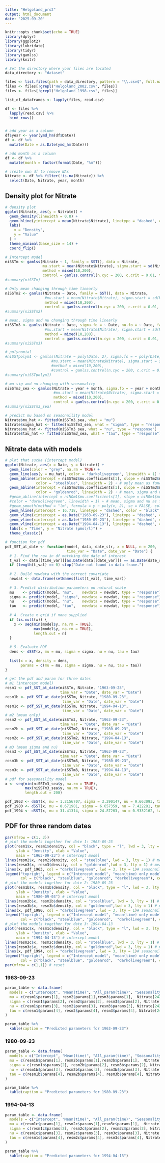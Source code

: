 ```yaml
---
title: "Helgoland_pro2"
output: html_document
date: "2025-09-20"
---
```


```r
knitr::opts_chunk$set(echo = TRUE)
library(dplyr)
library(ggplot2)
library(lubridate)
library(tidyr)
library(gamlss)
library(knitr)

# Set the directory where your files are located
data_directory <- "dataset"

files <- list.files(path = data_directory, pattern = "\\.csv$", full.names = TRUE)
files <- files[!grepl("Helgoland_2002.csv", files)]
files <- files[!grepl("Helgoland_1998.csv", files)]

list_of_dataframes <- lapply(files, read.csv)

df <- files %>%
  lapply(read.csv) %>%
  bind_rows()


# add year as a column
df$year <- year(ymd_hm(df$Date))
df <- df %>%
  mutate(Date = as.Date(ymd_hm(Date)))

# add month as a column 
df <- df %>% 
  mutate(month = factor(format(Date, "%m")))

# create own df to remove NAs 
Nitrate <- df %>% filter(!is.na(Nitrate)) %>% 
  select(Date, Nitrate, year, month)
```

## Density plot for Nitrate

```r
# density plot 
ggplot(Nitrate, aes(y = Nitrate)) +
  geom_density(linewidth = 0.8) +
  geom_hline(yintercept = mean(Nitrate$Nitrate), linetype = "dashed", color = "azure4") +
  labs(
    x = "Density",
    y = "Value"
  ) +
  theme_minimal(base_size = 14) +
  coord_flip()

```

```r
# Intercept model 
niSSTm <- gamlss(Nitrate ~ 1, family = SST(), data = Nitrate,
                 mu.start = mean(Nitrate$Nitrate), sigma.start = sd(Nitrate$Nitrate),
                 method = mixed(10,200),
                 control = gamlss.control(n.cyc = 200, c.crit = 0.01, trace = FALSE))
#summary(niSSTm)

# Only mean changing through time linearly 
niSSTm2 <- gamlss(Nitrate ~ Date, family = SST(), data = Nitrate,
                  #mu.start = mean(Nitrate$Nitrate), sigma.start = sd(Nitrate$Nitrate),
                  method = mixed(10,200),
                  control = gamlss.control(n.cyc = 200, c.crit = 0.01, trace = FALSE))
#summary(niSSTm2)

# mean, sigma and nu changing through time linearly 
niSSTm3 <- gamlss(Nitrate ~ Date, sigma.fo = ~ Date, nu.fo = ~ Date, family = SST(), data = Nitrate,
                  #mu.start = mean(Nitrate$Nitrate), sigma.start = sd(Nitrate$Nitrate),
                  method = mixed(10,200),
                  control = gamlss.control(n.cyc = 200, c.crit = 0.01, trace = FALSE))
#summary(niSSTm3)

# polynomial
#niSSTpolym1 <- gamlss(Nitrate ~ poly(Date, 2), sigma.fo = ~ poly(Date, 2), nu.fo = ~ poly(Date, 2), family = SST(), data = Nitrate,
                     #mu.start = mean(Nitrate$Nitrate), sigma.start = sd(Nitrate$Nitrate),
                     #method = mixed(10,200),
                     #control = gamlss.control(n.cyc = 200, c.crit = 0.01, trace = FALSE))
#summary(niSSTpolym1)

# mu sig and nu changing with seasonality
niSSTm3_sea <- gamlss(Nitrate ~ year + month, sigma.fo = ~ year + month, nu.fo = ~ year + month, family = SST(), data = Nitrate,
                      #mu.start = mean(Nitrate$Nitrate), sigma.start = sd(Nitrate$Nitrate),
                      method = mixed(10,200),
                      control = gamlss.control(n.cyc = 200, c.crit = 0.01, trace = FALSE))
#summary(niSSTm3_sea)
```

```r
# predict mu based on seasonaility model
Nitrate$mu_hat <- fitted(niSSTm3_sea, what = "mu")
Nitrate$sigma_hat <- fitted(niSSTm3_sea, what = "sigma", type = "response")
Nitrate$nu_hat <- fitted(niSSTm3_sea, what = "nu", type = "response")
Nitrate$tau_hat <- fitted(niSSTm3_sea, what = "tau", type = "response")
```

## Nitrate data with models

```r
# plot that sucka (intercept model)
ggplot(Nitrate, aes(x = Date, y = Nitrate)) +
  geom_line(color = "grey", na.rm = TRUE) +
  geom_line(aes(y = mu_hat), color = "darkolivegreen", linewidth = 1) +
  geom_abline(intercept = niSSTm2$mu.coefficients[1], slope = niSSTm2$mu.coefficients[2], 
              color = "steelblue", linewidth = 2) + # only mean as function of time 
  geom_abline(intercept = niSSTm3$mu.coefficients[1], slope = niSSTm3$mu.coefficients[2], 
              color = "goldenrod", linewidth = 2) + # mean, sigma and nu as function of time
  #geom_abline(intercept = niNOm1$mu.coefficients[1], slope = niNOm1$mu.coefficients[2], 
  #color = "darkolivegreen", linewidth = 1) + # mean, sigma and nu as function of time
  #geom_smooth(method = "lm", formula = y ~ poly(x, 2), se = FALSE, color = "salmon") +
  geom_hline(yintercept = 16.718, linetype = "dashed", color = "black", linewidth = 2) + # intercept mean
  geom_vline(xintercept = as.Date("1963-09-23"), linetype = "dashed", color = "darkred") + 
  geom_vline(xintercept = as.Date("1980-09-23"), linetype = "dashed", color = "darkred") + 
  geom_vline(xintercept = as.Date("1994-04-13"), linetype = "dashed", color = "darkred") +
  labs(x = "Time", y = "Nitrate (µmol/l)") +
  theme_classic()
```

```r
# function for pdf 
pdf_SST_at_date <- function(model, data, date_str, x = NULL, n = 200,
                            time_var = "Date", date_var = "Date") {
  # 1. Find the row in df matching the date of interest
  t_val <- data[[time_var]][as.Date(data[[date_var]]) == as.Date(date_str)]
  if (length(t_val) == 0) stop("Date not found in data frame.")
  
  # 2. Build newdata with the correct covariate
  newdat <- data.frame(setNames(list(t_val), time_var))
  
  # 3. Predict distribution parameters on natural scale
  mu    <- predict(model, "mu",    newdata = newdat, type = "response")
  sigma <- predict(model, "sigma", newdata = newdat, type = "response")
  nu    <- predict(model, "nu",    newdata = newdat, type = "response")
  tau   <- predict(model, "tau",   newdata = newdat, type = "response")
  
  # 4. Create x grid if none supplied
  if (is.null(x)) {
    x <- seq(min(model$y, na.rm = TRUE),
             max(model$y, na.rm = TRUE),
             length.out = n)
  }
  
  # 5. Evaluate PDF
  dens <- dSST(x, mu = mu, sigma = sigma, nu = nu, tau = tau)
  
  list(x = x, density = dens,
       params = c(mu = mu, sigma = sigma, nu = nu, tau = tau))
}

# get the pdf and param for three dates
# m1 (intercept model)
resm1 <- pdf_SST_at_date(niSSTm, Nitrate, "1963-09-23",
                         time_var = "Date", date_var = "Date")
resm1b <- pdf_SST_at_date(niSSTm, Nitrate, "1980-09-23",
                          time_var = "Date", date_var = "Date")
resm1c <- pdf_SST_at_date(niSSTm, Nitrate, "1994-04-13",
                          time_var = "Date", date_var = "Date")
# m2 (mean only)
resm2 <- pdf_SST_at_date(niSSTm2, Nitrate, "1963-09-23",
                         time_var = "Date", date_var = "Date")
resm2b <- pdf_SST_at_date(niSSTm2, Nitrate, "1980-09-23",
                          time_var = "Date", date_var = "Date")
resm2c <- pdf_SST_at_date(niSSTm2, Nitrate, "1994-04-13",
                          time_var = "Date", date_var = "Date")
# m3 (mean sigma and nu)
resm3 <- pdf_SST_at_date(niSSTm3, Nitrate, "1963-09-23",
                         time_var = "Date", date_var = "Date")
resm3b <- pdf_SST_at_date(niSSTm3, Nitrate, "1980-09-23",
                          time_var = "Date", date_var = "Date")
resm3c <- pdf_SST_at_date(niSSTm3, Nitrate, "1994-04-13",
                          time_var = "Date", date_var = "Date")
# pdf for seasonaility model
x <- seq(min(niSSTm3_sea$y, na.rm = TRUE),
         max(niSSTm3_sea$y, na.rm = TRUE),
         length.out = 200)

pdf_1963 <- dSST(x, mu = 1.2156707, sigma = 3.290147, nu = 9.663093, tau = 6.874041)
pdf_1980 <- dSST(x, mu = 8.671901, sigma = 6.657359, nu = 7.422281, tau = 6.874041)
pdf_1994 <- dSST(x, mu = 31.41314, sigma = 24.87263, nu = 0.9332162, tau = 6.874041)

```

## PDF for three random dates

```r
par(mfrow = c(1, 3)) 
# plot the models together for date 1: 1963-09-23
plot(resm1$x, resm1$density, col = "black", type = "l", lwd = 3, lty = 2, ylim=c(0,0.15),
     ylab = "Density", xlab = "Value",
     main = "1963-09-23") # intercept model
lines(resm2$x, resm2$density, col = "steelblue", lwd = 3, lty = 1) # mean only model
lines(resm3$x, resm3$density, col = "goldenrod",lwd = 3, lty = 1) # mean sigma and nu 
lines(x, pdf_1963, col = "darkolivegreen", lwd = 3, lty = 1)# seasonaility model
legend("topright", legend = c("Intercept model", "mean(time) only model", "mean(time), sigma(time) & nu(time) model"),
       col = c("black", "steelblue", "goldenrod", "darkolivegreen"), cex = 0.7, lty = c(2,1,1,1), bty = "n")
# plot the models together for date 2: 1980-09-23
plot(resm1b$x, resm1b$density, col = "black", type = "l", lwd = 3, lty = 2, ylim=c(0,0.15),
     ylab = "Density", xlab = "Value",
     main = "1980-09-03") # intercept model
lines(resm2b$x, resm2b$density, col = "steelblue", lwd = 3, lty = 1) # mean only model
lines(resm3b$x, resm3b$density, col = "goldenrod",lwd = 3, lty = 1) # mean sigma an nu 
lines(x, pdf_1980, col = "darkolivegreen", lwd = 3, lty = 1)# seasonaility model
legend("topright", legend = c("Intercept model", "mean(time) only model", "mean(time), sigma(time) & nu(time) model"),
       col = c("black", "steelblue", "goldenrod",  "darkolivegreen"), cex = 0.7, lty = c(2,1,1,1), bty = "n")
# plot the models together for date 3: 1994-04-13
plot(resm1c$x, resm1c$density, col = "black", type = "l", lwd = 3, lty =2, ylim=c(0,0.15),
     ylab = "Density", xlab = "Value",
     main = "1994-04-13") # intercept model
lines(resm2c$x, resm2c$density, col = "steelblue", lwd = 3, lty = 1) # mean only model
lines(resm3c$x, resm3c$density, col = "goldenrod",lwd = 3, lty = 1) # mean sigma and nu 
lines(x, pdf_1994, col = "darkolivegreen", lwd = 3, lty = 1)# seasonaility model
legend("topright", legend = c("Intercept model", "mean(time) only model", "mean(time), sigma(time) & nu(time) model"),
       col = c("black", "steelblue", "goldenrod",  "darkolivegreen"), cex = 0.7, lty = c(2,1,1,1), bty = "n")
par(mfrow = c(1,1)) # reset
```

### 1963-09-23
```r
param_table <- data.frame(
  models = c("Intercept", "Mean(time)", "All_param(time)", "Seasonality"),
  mu = c(resm1$params[1], resm2$params[1],resm3$params[1],  Nitrate[242,5]),
  sigma = c(resm1$params[2], resm2$params[2], resm3$params[2], Nitrate[242,6]),
  nu = c(resm1$params[3], resm2$params[3], resm3$params[3], Nitrate[242,7]),
  tau = c(resm1$params[4], resm2$params[4], resm3$params[4], Nitrate[242,8])
)

param_table %>%
  kable(caption = "Predicted parameters for 1963-09-23")
```

### 1980-09-23
```r
param_table <- data.frame(
  models = c("Intercept", "Mean(time)", "All_param(time)", "Seasonality"),
  mu = c(resm1b$params[1], resm2b$params[1],resm3b$params[1],  Nitrate[3025,5]),
  sigma = c(resm1b$params[2], resm2b$params[2], resm3b$params[2], Nitrate[3025,6]),
  nu = c(resm1b$params[3], resm2b$params[3], resm3b$params[3], Nitrate[3025,7]),
  tau = c(resm1b$params[4], resm2b$params[4], resm3b$params[4], Nitrate[3025,8])
)

param_table %>%
  kable(caption = "Predicted parameters for 1980-09-23")
```

### 1994-04-13
```r
param_table <- data.frame(
  models = c("Intercept", "Mean(time)", "All_param(time)", "Seasonality"),
  mu = c(resm1c$params[1], resm2c$params[1],resm3c$params[1],  Nitrate[6323,5]),
  sigma = c(resm1c$params[2], resm2c$params[2], resm3c$params[2], Nitrate[6323,6]),
  nu = c(resm1c$params[3], resm2c$params[3], resm3c$params[3], Nitrate[6323,7]),
  tau = c(resm1c$params[4], resm2c$params[4], resm3c$params[4], Nitrate[6323,8])
)

param_table %>%
  kable(caption = "Predicted parameters for 1994-04-13")
```


